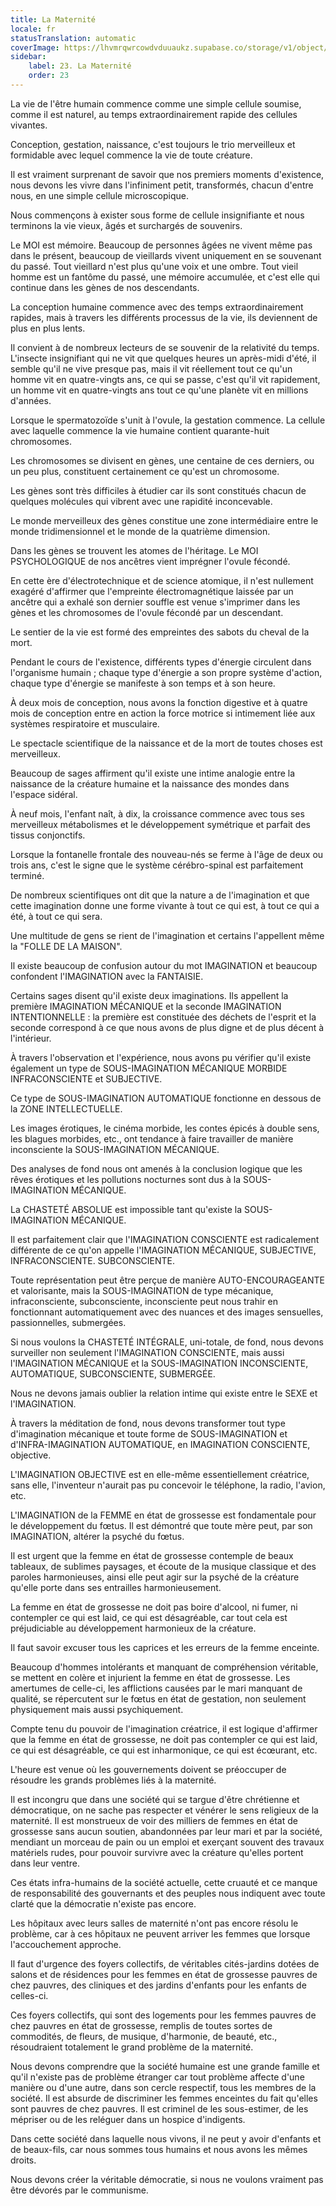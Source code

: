 ```yaml
---
title: La Maternité
locale: fr
statusTranslation: automatic
coverImage: https://lhvmrqwrcowdvduuaukz.supabase.co/storage/v1/object/public/strapi-uploads/small_cover-educacion-fundamental.webp-2d51a7828a2b1309555be27f7e2a61a0.webp
sidebar:
    label: 23. La Maternité
    order: 23
---
```

La vie de l'être humain commence comme une simple cellule soumise, comme il est naturel, au temps extraordinairement rapide des cellules vivantes.

Conception, gestation, naissance, c'est toujours le trio merveilleux et formidable avec lequel commence la vie de toute créature.

Il est vraiment surprenant de savoir que nos premiers moments d'existence, nous devons les vivre dans l'infiniment petit, transformés, chacun d'entre nous, en une simple cellule microscopique.

Nous commençons à exister sous forme de cellule insignifiante et nous terminons la vie vieux, âgés et surchargés de souvenirs.

Le MOI est mémoire. Beaucoup de personnes âgées ne vivent même pas dans le présent, beaucoup de vieillards vivent uniquement en se souvenant du passé. Tout vieillard n'est plus qu'une voix et une ombre. Tout vieil homme est un fantôme du passé, une mémoire accumulée, et c'est elle qui continue dans les gènes de nos descendants.

La conception humaine commence avec des temps extraordinairement rapides, mais à travers les différents processus de la vie, ils deviennent de plus en plus lents.

Il convient à de nombreux lecteurs de se souvenir de la relativité du temps. L'insecte insignifiant qui ne vit que quelques heures un après-midi d'été, il semble qu'il ne vive presque pas, mais il vit réellement tout ce qu'un homme vit en quatre-vingts ans, ce qui se passe, c'est qu'il vit rapidement, un homme vit en quatre-vingts ans tout ce qu'une planète vit en millions d'années.

Lorsque le spermatozoïde s'unit à l'ovule, la gestation commence. La cellule avec laquelle commence la vie humaine contient quarante-huit chromosomes.

Les chromosomes se divisent en gènes, une centaine de ces derniers, ou un peu plus, constituent certainement ce qu'est un chromosome.

Les gènes sont très difficiles à étudier car ils sont constitués chacun de quelques molécules qui vibrent avec une rapidité inconcevable.

Le monde merveilleux des gènes constitue une zone intermédiaire entre le monde tridimensionnel et le monde de la quatrième dimension.

Dans les gènes se trouvent les atomes de l'héritage. Le MOI PSYCHOLOGIQUE de nos ancêtres vient imprégner l'ovule fécondé.

En cette ère d'électrotechnique et de science atomique, il n'est nullement exagéré d'affirmer que l'empreinte électromagnétique laissée par un ancêtre qui a exhalé son dernier souffle est venue s'imprimer dans les gènes et les chromosomes de l'ovule fécondé par un descendant.

Le sentier de la vie est formé des empreintes des sabots du cheval de la mort.

Pendant le cours de l'existence, différents types d'énergie circulent dans l'organisme humain ; chaque type d'énergie a son propre système d'action, chaque type d'énergie se manifeste à son temps et à son heure.

À deux mois de conception, nous avons la fonction digestive et à quatre mois de conception entre en action la force motrice si intimement liée aux systèmes respiratoire et musculaire.

Le spectacle scientifique de la naissance et de la mort de toutes choses est merveilleux.

Beaucoup de sages affirment qu'il existe une intime analogie entre la naissance de la créature humaine et la naissance des mondes dans l'espace sidéral.

À neuf mois, l'enfant naît, à dix, la croissance commence avec tous ses merveilleux métabolismes et le développement symétrique et parfait des tissus conjonctifs.

Lorsque la fontanelle frontale des nouveau-nés se ferme à l'âge de deux ou trois ans, c'est le signe que le système cérébro-spinal est parfaitement terminé.

De nombreux scientifiques ont dit que la nature a de l'imagination et que cette imagination donne une forme vivante à tout ce qui est, à tout ce qui a été, à tout ce qui sera.

Une multitude de gens se rient de l'imagination et certains l'appellent même la "FOLLE DE LA MAISON".

Il existe beaucoup de confusion autour du mot IMAGINATION et beaucoup confondent l'IMAGINATION avec la FANTAISIE.

Certains sages disent qu'il existe deux imaginations. Ils appellent la première IMAGINATION MÉCANIQUE et la seconde IMAGINATION INTENTIONNELLE : la première est constituée des déchets de l'esprit et la seconde correspond à ce que nous avons de plus digne et de plus décent à l'intérieur.

À travers l'observation et l'expérience, nous avons pu vérifier qu'il existe également un type de SOUS-IMAGINATION MÉCANIQUE MORBIDE INFRACONSCIENTE et SUBJECTIVE.

Ce type de SOUS-IMAGINATION AUTOMATIQUE fonctionne en dessous de la ZONE INTELLECTUELLE.

Les images érotiques, le cinéma morbide, les contes épicés à double sens, les blagues morbides, etc., ont tendance à faire travailler de manière inconsciente la SOUS-IMAGINATION MÉCANIQUE.

Des analyses de fond nous ont amenés à la conclusion logique que les rêves érotiques et les pollutions nocturnes sont dus à la SOUS-IMAGINATION MÉCANIQUE.

La CHASTETÉ ABSOLUE est impossible tant qu'existe la SOUS-IMAGINATION MÉCANIQUE.

Il est parfaitement clair que l'IMAGINATION CONSCIENTE est radicalement différente de ce qu'on appelle l'IMAGINATION MÉCANIQUE, SUBJECTIVE, INFRACONSCIENTE. SUBCONSCIENTE.

Toute représentation peut être perçue de manière AUTO-ENCOURAGEANTE et valorisante, mais la SOUS-IMAGINATION de type mécanique, infraconsciente, subconsciente, inconsciente peut nous trahir en fonctionnant automatiquement avec des nuances et des images sensuelles, passionnelles, submergées.

Si nous voulons la CHASTETÉ INTÉGRALE, uni-totale, de fond, nous devons surveiller non seulement l'IMAGINATION CONSCIENTE, mais aussi l'IMAGINATION MÉCANIQUE et la SOUS-IMAGINATION INCONSCIENTE, AUTOMATIQUE, SUBCONSCIENTE, SUBMERGÉE.

Nous ne devons jamais oublier la relation intime qui existe entre le SEXE et l'IMAGINATION.

À travers la méditation de fond, nous devons transformer tout type d'imagination mécanique et toute forme de SOUS-IMAGINATION et d'INFRA-IMAGINATION AUTOMATIQUE, en IMAGINATION CONSCIENTE, objective.

L'IMAGINATION OBJECTIVE est en elle-même essentiellement créatrice, sans elle, l'inventeur n'aurait pas pu concevoir le téléphone, la radio, l'avion, etc.

L'IMAGINATION de la FEMME en état de grossesse est fondamentale pour le développement du fœtus. Il est démontré que toute mère peut, par son IMAGINATION, altérer la psyché du fœtus.

Il est urgent que la femme en état de grossesse contemple de beaux tableaux, de sublimes paysages, et écoute de la musique classique et des paroles harmonieuses, ainsi elle peut agir sur la psyché de la créature qu'elle porte dans ses entrailles harmonieusement.

La femme en état de grossesse ne doit pas boire d'alcool, ni fumer, ni contempler ce qui est laid, ce qui est désagréable, car tout cela est préjudiciable au développement harmonieux de la créature.

Il faut savoir excuser tous les caprices et les erreurs de la femme enceinte.

Beaucoup d'hommes intolérants et manquant de compréhension véritable, se mettent en colère et injurient la femme en état de grossesse. Les amertumes de celle-ci, les afflictions causées par le mari manquant de qualité, se répercutent sur le fœtus en état de gestation, non seulement physiquement mais aussi psychiquement.

Compte tenu du pouvoir de l'imagination créatrice, il est logique d'affirmer que la femme en état de grossesse, ne doit pas contempler ce qui est laid, ce qui est désagréable, ce qui est inharmonique, ce qui est écœurant, etc.

L'heure est venue où les gouvernements doivent se préoccuper de résoudre les grands problèmes liés à la maternité.

Il est incongru que dans une société qui se targue d'être chrétienne et démocratique, on ne sache pas respecter et vénérer le sens religieux de la maternité. Il est monstrueux de voir des milliers de femmes en état de grossesse sans aucun soutien, abandonnées par leur mari et par la société, mendiant un morceau de pain ou un emploi et exerçant souvent des travaux matériels rudes, pour pouvoir survivre avec la créature qu'elles portent dans leur ventre.

Ces états infra-humains de la société actuelle, cette cruauté et ce manque de responsabilité des gouvernants et des peuples nous indiquent avec toute clarté que la démocratie n'existe pas encore.

Les hôpitaux avec leurs salles de maternité n'ont pas encore résolu le problème, car à ces hôpitaux ne peuvent arriver les femmes que lorsque l'accouchement approche.

Il faut d'urgence des foyers collectifs, de véritables cités-jardins dotées de salons et de résidences pour les femmes en état de grossesse pauvres de chez pauvres, des cliniques et des jardins d'enfants pour les enfants de celles-ci.

Ces foyers collectifs, qui sont des logements pour les femmes pauvres de chez pauvres en état de grossesse, remplis de toutes sortes de commodités, de fleurs, de musique, d'harmonie, de beauté, etc., résoudraient totalement le grand problème de la maternité.

Nous devons comprendre que la société humaine est une grande famille et qu'il n'existe pas de problème étranger car tout problème affecte d'une manière ou d'une autre, dans son cercle respectif, tous les membres de la société. Il est absurde de discriminer les femmes enceintes du fait qu'elles sont pauvres de chez pauvres. Il est criminel de les sous-estimer, de les mépriser ou de les reléguer dans un hospice d'indigents.

Dans cette société dans laquelle nous vivons, il ne peut y avoir d'enfants et de beaux-fils, car nous sommes tous humains et nous avons les mêmes droits.

Nous devons créer la véritable démocratie, si nous ne voulons vraiment pas être dévorés par le communisme.

